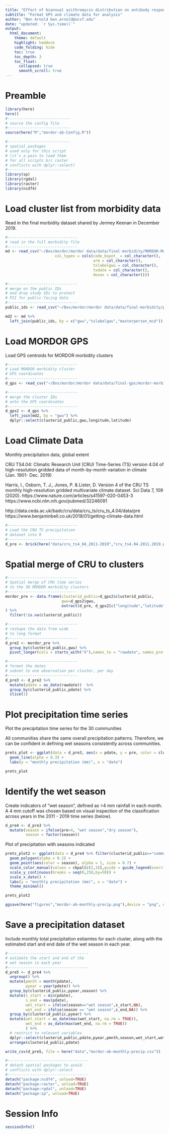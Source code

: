 ```yaml
---
title: "Effect of biannual azithromycin distribution on antibody responses to malaria, bacterial, and protozoan pathogens in Niger"
subtitle: "Format GPS and climate data for analysis"
author: "Ben Arnold ben.arnold@ucsf.edu"
date: "updated: `r Sys.time()`"
output: 
  html_document:
    theme: default
    highlight: haddock
    code_folding: hide
    toc: true
    toc_depth: 3
    toc_float:
      collapsed: true
      smooth_scroll: true
---
```


# Preamble

```r
library(here)
here()
#----------------------------
# source the config file
#----------------------------
source(here("R","mordor-ab-Config.R"))

#----------------------------
# spatial packages
# used only for this script
# (it's a pain to load them
# for all scripts b/c raster
# conflicts with dplyr::select)
#----------------------------
library(sp)
library(rgdal)
library(raster)
library(ncdf4)
```

# Load cluster list from morbidity data

Read in the final morbidity dataset shared by Jermey Keenan in December 2019. 

```r
#-------------------------------
# read in the full morbidity file
#-------------------------------
md <- read_csv("~/Box/mordor/mordor data/data/final-morbidity/MORDOR-Morbidity-merged-20Mar2019.csv",
                      col_types = cols(code_bspot_ = col_character(),
                                       arm = col_character(),
                                       txlabelgwu = col_character(),
                                       txdate = col_character(),
                                       dosex = col_character()))

#-------------------------------
# merge on the public IDs
# and drop study IDs to protect
# PII for public-facing data
#-------------------------------
public_ids <- read_csv("~/Box/mordor/mordor data/data/final-morbidity/public-IDs/mordor-morbidity-public-IDs-child.csv")

md2 <- md %>%
  left_join(public_ids, by = c("gwu","txlabelgwu","masterperson_mcd"))
```

# Load MORDOR GPS

Load GPS centroids for MORDOR morbidity clusters

```r
#-------------------------------
# Load MORDOR morbidity cluster
# GPS coordinates
#-------------------------------
d_gps <- read_csv("~/Box/mordor/mordor data/data/final-gps/mordor-morbidity-cluster-gps.csv")

#-------------------------------
# merge the cluster IDs
# onto the GPS coordinates
#-------------------------------
d_gps2 <- d_gps %>%
  left_join(md2, by = "gwu") %>%
  dplyr::select(clusterid_public,gwu,longitude,latitude)

```


# Load Climate Data

Monthly precipitation data, global extent

CRU TS4.04: Climatic Research Unit (CRU) Time-Series (TS) version 4.04 of high-resolution gridded data of month-by-month variation in climate (Jan. 1901- Dec. 2019)

Harris, I., Osborn, T. J., Jones, P. & Lister, D. Version 4 of the CRU TS monthly high-resolution gridded multivariate climate dataset. Sci Data 7, 109 (2020).
https://www.nature.com/articles/s41597-020-0453-3
https://www.ncbi.nlm.nih.gov/pubmed/32246091

http://data.ceda.ac.uk/badc/cru/data/cru_ts/cru_ts_4.04/data/pre
https://www.benjaminbell.co.uk/2018/01/getting-climate-data.html

```r
#-------------------------------
# Load the CRU TS precipitation 
# dataset into R 
#-------------------------------
d_pre <- brick(here("data/cru_ts4_04_2011-2019","cru_ts4.04.2011.2019.pre.dat.nc"), varname="pre")
```

# Spatial merge of CRU to clusters

```r
#-------------------------------
# Spatial merge of CRU time series 
# to the 30 MORDOR morbidity clusters
#-------------------------------
mordor_pre <- data.frame(clusterid_public=d_gps2$clusterid_public,
                         gwu=d_gps2$gwu,
                         extract(d_pre, d_gps2[c("longitude","latitude")])
) %>%
  filter(!is.na(clusterid_public))

#-------------------------------
# reshape the data from wide
# to long format
#-------------------------------
d_pre2 <- mordor_pre %>%
  group_by(clusterid_public,gwu) %>%
  pivot_longer(cols = starts_with("X"),names_to = "rawdate", names_prefix = "X", values_to = "pre")

#-------------------------------
# format the dates
# subset to one observation per cluster, per day
#-------------------------------
d_pre3 <- d_pre2 %>%
  mutate(pdate = as_date(rawdate))  %>%
  group_by(clusterid_public,pdate) %>%
  slice(1)

```

# Plot precipitation time series 

Plot the precipitation time series for the 30 communities

All communities share the same overall precipitation patterns.  Therefore, we can be confident in defining wet seasons consistently across communities.

```r
prets_plot <- ggplot(data = d_pre3, aes(x = pdate, y = pre, color = clusterid_public)) +
  geom_line(alpha = 0.3) +
  labs(y = "monthly precipitation (mm)", x = "date")

prets_plot
```

# Identify the wet season

Create indicators of "wet season", defined as >4 mm rainfall in each month. A 4 mm cutoff was chosen based on visual inspection of the classification across years in the 2011 - 2019 time series (below).

```r
d_pre4 <- d_pre3 %>%
  mutate(season = ifelse(pre>4, "wet season","dry season"),
         season = factor(season))
```

Plot of precipitation with seasons indicated

```r
prets_plot2 <- ggplot(data = d_pre4 %>% filter(clusterid_public=="community-1"), aes(x = pdate, y = pre)) +
  geom_polygon(alpha = 0.2) +
  geom_point(aes(color = season), alpha = 1, size = 0.7) +
  scale_color_manual(values = cbpal[c(2,3)],guide = guide_legend(override.aes = list(alpha=1, size = 2))) +
  scale_y_continuous(breaks = seq(0,250,by=50)) +
  scale_x_date() +
  labs(y = "monthly precipitation (mm)", x = "date") +
  theme_minimal()

prets_plot2

ggsave(here("figures","mordor-ab-monthly-precip.png"),device = "png", width = 8, height = 4)

```

# Save a precipitation dataset

Include monthly total precipitation estiamtes for each cluster, along with the estimated start and end date of the wet season in each year.

```r
#------------------------------------
# estimate the start and end of the
# wet season in each year
#------------------------------------
d_pre5 <- d_pre4 %>%
  ungroup() %>%
  mutate(pmnth = month(pdate),
         pyear = year(pdate)) %>%
  group_by(clusterid_public,pyear,season) %>%
  mutate(s_start = min(pdate),
         s_end = max(pdate),
         wet_start = ifelse(season=="wet season",s_start,NA),
         wet_end = ifelse(season == "wet season",s_end,NA)) %>%
  group_by(clusterid_public,pyear) %>%
  mutate(wet_start = as_date(max(wet_start, na.rm = TRUE)),
         wet_end = as_date(max(wet_end, na.rm = TRUE))
         ) %>%
  # restrict to relevant variables
  dplyr::select(clusterid_public,pdate,pyear,pmnth,season,wet_start,wet_end,pre) %>%
  arrange(clusterid_public,pdate) 

write_csv(d_pre5, file = here("data","mordor-ab-monthly-precip.csv"))
```

```r
#------------------------------------
# detach spatial packages to avoid
# conflicts with dplyr::select
#------------------------------------
detach("package:ncdf4", unload=TRUE)
detach("package:raster", unload=TRUE)
detach("package:rgdal", unload=TRUE)
detach("package:sp", unload=TRUE)
```


# Session Info
```r
sessionInfo()
```


